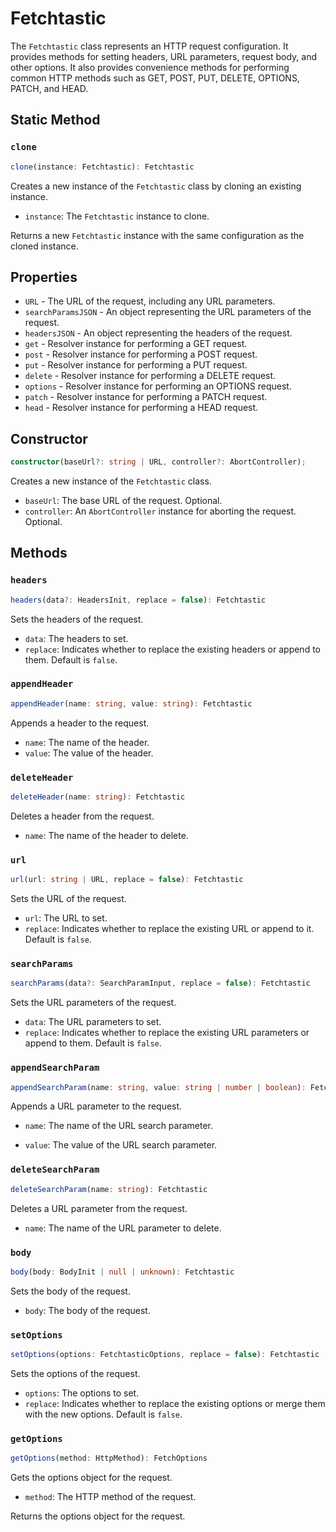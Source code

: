 # Fetchtastic

The `Fetchtastic` class represents an HTTP request configuration. It provides methods for setting headers, URL parameters, request body, and other options. It also provides convenience methods for performing common HTTP methods such as GET, POST, PUT, DELETE, OPTIONS, PATCH, and HEAD.

## Static Method

### `clone`

```typescript
clone(instance: Fetchtastic): Fetchtastic
```

Creates a new instance of the `Fetchtastic` class by cloning an existing instance.

-   `instance`: The `Fetchtastic` instance to clone.

Returns a new `Fetchtastic` instance with the same configuration as the cloned instance.

## Properties

-   `URL` - The URL of the request, including any URL parameters.
-   `searchParamsJSON` - An object representing the URL parameters of the request.
-   `headersJSON` - An object representing the headers of the request.
-   `get` - Resolver instance for performing a GET request.
-   `post` - Resolver instance for performing a POST request.
-   `put` - Resolver instance for performing a PUT request.
-   `delete` - Resolver instance for performing a DELETE request.
-   `options` - Resolver instance for performing an OPTIONS request.
-   `patch` - Resolver instance for performing a PATCH request.
-   `head` - Resolver instance for performing a HEAD request.

## Constructor

```typescript
constructor(baseUrl?: string | URL, controller?: AbortController);
```

Creates a new instance of the `Fetchtastic` class.

-   `baseUrl`: The base URL of the request. Optional.
-   `controller`: An `AbortController` instance for aborting the request. Optional.

## Methods

### `headers`

```typescript
headers(data?: HeadersInit, replace = false): Fetchtastic
```

Sets the headers of the request.

-   `data`: The headers to set.
-   `replace`: Indicates whether to replace the existing headers or append to them. Default is `false`.

### `appendHeader`

```typescript
appendHeader(name: string, value: string): Fetchtastic
```

Appends a header to the request.

-   `name`: The name of the header.
-   `value`: The value of the header.

### `deleteHeader`

```typescript
deleteHeader(name: string): Fetchtastic
```

Deletes a header from the request.

-   `name`: The name of the header to delete.

### `url`

```typescript
url(url: string | URL, replace = false): Fetchtastic
```

Sets the URL of the request.

-   `url`: The URL to set.
-   `replace`: Indicates whether to replace the existing URL or append to it. Default is `false`.

### `searchParams`

```typescript
searchParams(data?: SearchParamInput, replace = false): Fetchtastic
```

Sets the URL parameters of the request.

-   `data`: The URL parameters to set.
-   `replace`: Indicates whether to replace the existing URL parameters or append to them. Default is `false`.

### `appendSearchParam`

```typescript
appendSearchParam(name: string, value: string | number | boolean): Fetchtastic
```

Appends a URL parameter to the request.

-   `name`: The name of the URL search parameter.

-   `value`: The value of the URL search parameter.

### `deleteSearchParam`

```typescript
deleteSearchParam(name: string): Fetchtastic
```

Deletes a URL parameter from the request.

-   `name`: The name of the URL parameter to delete.

### `body`

```typescript
body(body: BodyInit | null | unknown): Fetchtastic
```

Sets the body of the request.

-   `body`: The body of the request.

### `setOptions`

```typescript
setOptions(options: FetchtasticOptions, replace = false): Fetchtastic
```

Sets the options of the request.

-   `options`: The options to set.
-   `replace`: Indicates whether to replace the existing options or merge them with the new options. Default is `false`.

### `getOptions`

```typescript
getOptions(method: HttpMethod): FetchOptions
```

Gets the options object for the request.

-   `method`: The HTTP method of the request.

Returns the options object for the request.
